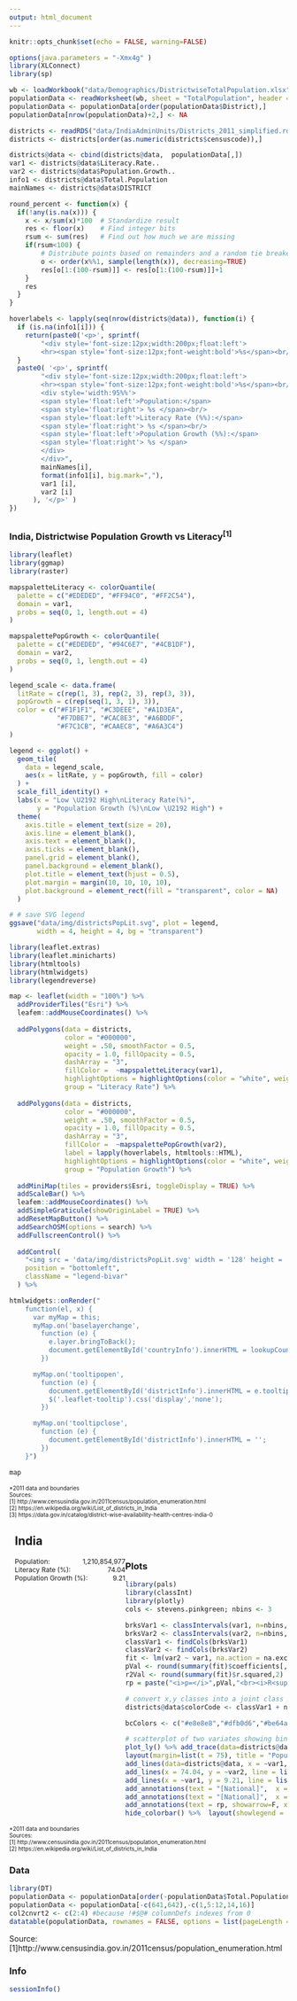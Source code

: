 ```yaml
---
output: html_document
---
```


<style>
    body .main-container {
        max-width: 100%;
        padding: 0;
        margin: 0;
    }
    .legend-bivar {
        padding: 2px;
        font: 10px Arial, Helvetica, sans-serif;
       background: white;
       box-shadow: none;
       border: black;
       border: 2px solid rgba(0,0,0,0.2);
       border-radius: 5px;
       background-clip: padding-box;
    }

    .legend-bivar img{
       margin: 0;
    }
</style>

```r
knitr::opts_chunk$set(echo = FALSE, warning=FALSE)
```

```r
options(java.parameters = "-Xmx4g" )
library(XLConnect)
library(sp)

wb <- loadWorkbook("data/Demographics/DistrictwiseTotalPopulation.xlsx")
populationData <- readWorksheet(wb, sheet = "TotalPopulation", header = TRUE)
populationData <- populationData[order(populationData$District),]
populationData[nrow(populationData)+2,] <- NA

districts <- readRDS("data/IndiaAdminUnits/Districts_2011_simplified.rds")
districts <- districts[order(as.numeric(districts$censuscode)),]

districts@data <- cbind(districts@data,  populationData[,])
var1 <- districts@data$Literacy.Rate..
var2 <- districts@data$Population.Growth..
info1 <- districts@data$Total.Population
mainNames <- districts@data$DISTRICT

```

```r

round_percent <- function(x) { 
  if(!any(is.na(x))) {
    x <- x/sum(x)*100  # Standardize result
    res <- floor(x)    # Find integer bits
    rsum <- sum(res)   # Find out how much we are missing
    if(rsum<100) { 
        # Distribute points based on remainders and a random tie breaker
        o <- order(x%%1, sample(length(x)), decreasing=TRUE) 
        res[o[1:(100-rsum)]] <- res[o[1:(100-rsum)]]+1
    } 
    res 
  }
}

hoverlabels <- lapply(seq(nrow(districts@data)), function(i) {
  if (is.na(info1[i])) {
    return(paste0('<p>', sprintf(
        "<div style='font-size:12px;width:200px;float:left'>
        <hr><span style='font-size:12px;font-weight:bold'>%s</span><br/>",         mainNames[i])))
  }
  paste0( '<p>', sprintf(
        "<div style='font-size:12px;width:200px;float:left'>
        <hr><span style='font-size:12px;font-weight:bold'>%s</span><br/>
        <div style='width:95%%'>
        <span style='float:left'>Population:</span>
        <span style='float:right'> %s </span><br/>
        <span style='float:left'>Literacy Rate (%%):</span>
        <span style='float:right'> %s </span><br/>
        <span style='float:left'>Population Growth (%%):</span>
        <span style='float:right'> %s </span>
        </div>
        </div>",
        mainNames[i],
        format(info1[i], big.mark=","),
        var1 [i],
        var2 [i]
      ), '</p>' ) 
})

```
## {.tabset}
### India, Districtwise Population Growth vs Literacy^[1]^

<div class = "col-md-8">
<div class = "row">
```r
library(leaflet)
library(ggmap)
library(raster)

mapspaletteLiteracy <- colorQuantile(
  palette = c("#EDEDED", "#FF94C0", "#FF2C54"),
  domain = var1,
  probs = seq(0, 1, length.out = 4)
)

mapspalettePopGrowth <- colorQuantile(
  palette = c("#EDEDED", "#94C6E7", "#4CB1DF"),
  domain = var2,
  probs = seq(0, 1, length.out = 4)
)

legend_scale <- data.frame(
  litRate = c(rep(1, 3), rep(2, 3), rep(3, 3)),
  popGrowth = c(rep(seq(1, 3, 1), 3)),
  color = c("#F1F1F1", "#C3DEEE", "#A1D3EA",
            "#F7DBE7", "#CAC8E3", "#A6BDDF",
            "#F7C1CB", "#CAAEC8", "#A6A3C4")
)

legend <- ggplot() +
  geom_tile(
    data = legend_scale,
    aes(x = litRate, y = popGrowth, fill = color)
  ) +
  scale_fill_identity() +
  labs(x = "Low \U2192 High\nLiteracy Rate(%)", 
       y = "Population Growth (%)\nLow \U2192 High") +
  theme(
    axis.title = element_text(size = 20),
    axis.line = element_blank(),
    axis.text = element_blank(),
    axis.ticks = element_blank(),
    panel.grid = element_blank(),
    panel.background = element_blank(),
    plot.title = element_text(hjust = 0.5),
    plot.margin = margin(10, 10, 10, 10),
    plot.background = element_rect(fill = "transparent", color = NA)
  )

# # save SVG legend
ggsave("data/img/districtsPopLit.svg", plot = legend,
       width = 4, height = 4, bg = "transparent")
```

```r
library(leaflet.extras)
library(leaflet.minicharts)
library(htmltools)
library(htmlwidgets)
library(legendreverse)

map <- leaflet(width = "100%") %>% 
  addProviderTiles("Esri") %>%
  leafem::addMouseCoordinates() %>% 
  
  addPolygons(data = districts,
              color = "#000000", 
              weight = .50, smoothFactor = 0.5,
              opacity = 1.0, fillOpacity = 0.5,
              dashArray = "3",
              fillColor =  ~mapspaletteLiteracy(var1),
              highlightOptions = highlightOptions(color = "white", weight = 2),
              group = "Literacy Rate") %>%
  
  addPolygons(data = districts,
              color = "#000000", 
              weight = .50, smoothFactor = 0.5,
              opacity = 1.0, fillOpacity = 0.5,
              dashArray = "3",
              fillColor =  ~mapspalettePopGrowth(var2),
              label = lapply(hoverlabels, htmltools::HTML),
              highlightOptions = highlightOptions(color = "white", weight = 2),
              group = "Population Growth") %>%
  
  addMiniMap(tiles = providers$Esri, toggleDisplay = TRUE) %>% 
  addScaleBar() %>%
  leafem::addMouseCoordinates() %>%
  addSimpleGraticule(showOriginLabel = TRUE) %>%
  addResetMapButton() %>%
  addSearchOSM(options = search) %>%
  addFullscreenControl() %>% 
  
  addControl(
    "<img src = 'data/img/districtsPopLit.svg' width = '128' height = '128'>",
    position = "bottomleft",
    className = "legend-bivar"
  ) %>%

htmlwidgets::onRender("
    function(el, x) {
      var myMap = this;
      myMap.on('baselayerchange',
        function (e) {
          e.layer.bringToBack();
          document.getElementById('countryInfo').innerHTML = lookupCountryInfo(e.name);
        })

      myMap.on('tooltipopen',
        function (e) {
          document.getElementById('districtInfo').innerHTML = e.tooltip._content;
          $('.leaflet-tooltip').css('display','none');
        })

      myMap.on('tooltipclose',
        function (e) {
          document.getElementById('districtInfo').innerHTML = '';
        })
    }")

map

```
<font size='1'>*2011 data and boundaries<br/>
Sources:<br/>
[1] http://www.censusindia.gov.in/2011census/population_enumeration.html <br/>
[2] https://en.wikipedia.org/wiki/List_of_districts_in_India <br/>
[3] https://data.gov.in/catalog/district-wise-availability-health-centres-india-0
</font>
</div>
</div>
<div class = "col-md-3">
<div class = "row"  style = "margin-left: 10px">
<h2><b>India</b></h2>
<div id = "countryInfo"><p><div style='width:95%%'><div style='font-size:12px;width:200px;float:left'><span style='float:left'>Population:</span><span style='float:right'> 1,210,854,977 </span><br/><span style='float:left'>Literacy Rate (%):</span><span style='float:right'> 74.04</span><br/><span style='float:left'>Population Growth (%):</span><span style='float:right'> 9.21</span><br/></div></div></p>
</div>
<div id = "districtInfo">
</div>
</div>
</div>

### Plots
```r
library(pals)
library(classInt)
library(plotly)
cols <- stevens.pinkgreen; nbins <- 3

brksVar1 <- classIntervals(var1, n=nbins, style='quantile')
brksVar2 <- classIntervals(var2, n=nbins, style='quantile')
classVar1 <- findCols(brksVar1)
classVar2 <- findCols(brksVar2)
fit <- lm(var2 ~ var1, na.action = na.exclude)
pVal <- round(summary(fit)$coefficients[,4],2)
r2Val <- round(summary(fit)$r.squared,2)
rp = paste("<i>p=</i>",pVal,"<br><i>R<sup>2</sup>=</i>",r2Val)

# convert x,y classes into a joint class x+3(y-1)
districts@data$colorCode <- classVar1 + nbins*(classVar2-1)

bcColors <- c("#e8e8e8","#dfb0d6","#be64ac","#ace4e4","#a5add3","#8c62aa","#5ac8c8","#5698b9","#3b4994") 

# scatterplot of two variates showing bins
plot_ly() %>% add_trace(data=districts@data, x = ~var1, y = ~var2, type="scatter", mode="markers", color = ~colorCode, colors = bcColors, text = ~paste(mainNames, ",",districts@data$State...UT,"\nLiteracy Rate (%): ",var1, "\nPopulation Growth (%): ", var2), hoverinfo = "text")  %>%
layout(margin=list(t = 75), title = "Population Growth - Literacy correlation", xaxis = list(title = "Literacy Rate (%)", range = c(30,100)), yaxis = list(title = "Decadal Population Growth (%)")) %>%
add_lines(data=districts@data, x = ~var1, y = fitted(fit)) %>%
add_lines(x = 74.04, y = ~var2, line = list(color = "red", width = 0.25, dash = "dot")) %>%
add_lines(x = ~var1, y = 9.21, line = list(color = "red", width = 0.25, dash = "dot")) %>%
add_annotations(text = "[National]",  x = 74.04, y=1, showarrow=FALSE,textangle=-90, valign="top", yref="paper", xanchor="right", yanchor="top") %>%
add_annotations(text = "[National]",  x = 0,y=9.21, showarrow=FALSE, valign="top", xref="paper", xanchor="left", yanchor="bottom") %>%
add_annotations(text = rp, showarrow=F, x=1, y=1, xref="paper", yref="paper",xanchor="right", yanchor="top") %>%
hide_colorbar() %>%  layout(showlegend = FALSE)
```
<font size='1'>
*2011 data and boundaries<br/>
Sources:<br/>
[1] http://www.censusindia.gov.in/2011census/population_enumeration.html <br/>
[2] https://en.wikipedia.org/wiki/List_of_districts_in_India <br/>
</font>

### Data

```r
library(DT)
populationData <- populationData[order(-populationData$Total.Population),]
populationData <- populationData[-c(641,642),-c(1,5:12,14,16)]
col2cnvrt2 <- c(2:4) #because !#$@# columnDefs indexes from 0
datatable(populationData, rownames = FALSE, options = list(pageLength = 100, columnDefs = list(list(className = 'dt-right', targets = col2cnvrt2)))) %>% formatCurrency(3, '', digits = 0)

```

Source: <br/>
[1]http://www.censusindia.gov.in/2011census/population_enumeration.html<br/>

### Info
```r
sessionInfo()
```
